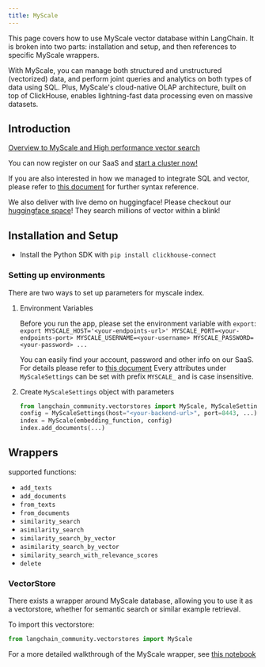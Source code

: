 ```yaml
---
title: MyScale
---
```


This page covers how to use MyScale vector database within LangChain.
It is broken into two parts: installation and setup, and then references to specific MyScale wrappers.

With MyScale, you can manage both structured and unstructured (vectorized) data, and perform joint queries and analytics on both types of data using SQL. Plus, MyScale's cloud-native OLAP architecture, built on top of ClickHouse, enables lightning-fast data processing even on massive datasets.

## Introduction

[Overview to MyScale and High performance vector search](https://docs.myscale.com/en/overview/)

You can now register on our SaaS and [start a cluster now!](https://docs.myscale.com/en/quickstart/)

If you are also interested in how we managed to integrate SQL and vector, please refer to [this document](https://docs.myscale.com/en/vector-reference/) for further syntax reference.

We also deliver with live demo on huggingface! Please checkout our [huggingface space](https://huggingface.co/myscale)! They search millions of vector within a blink!

## Installation and Setup
- Install the Python SDK with `pip install clickhouse-connect`

### Setting up environments

There are two ways to set up parameters for myscale index.

1. Environment Variables

    Before you run the app, please set the environment variable with `export`:
    `export MYSCALE_HOST='<your-endpoints-url>' MYSCALE_PORT=<your-endpoints-port> MYSCALE_USERNAME=<your-username> MYSCALE_PASSWORD=<your-password> ...`

    You can easily find your account, password and other info on our SaaS. For details please refer to [this document](https://docs.myscale.com/en/cluster-management/)
    Every attributes under `MyScaleSettings` can be set with prefix `MYSCALE_` and is case insensitive.

2. Create `MyScaleSettings` object with parameters


    ```python
    from langchain_community.vectorstores import MyScale, MyScaleSettings
    config = MyScaleSettings(host="<your-backend-url>", port=8443, ...)
    index = MyScale(embedding_function, config)
    index.add_documents(...)
    ```

## Wrappers
supported functions:
- `add_texts`
- `add_documents`
- `from_texts`
- `from_documents`
- `similarity_search`
- `asimilarity_search`
- `similarity_search_by_vector`
- `asimilarity_search_by_vector`
- `similarity_search_with_relevance_scores`
- `delete`

### VectorStore

There exists a wrapper around MyScale database, allowing you to use it as a vectorstore,
whether for semantic search or similar example retrieval.

To import this vectorstore:
```python
from langchain_community.vectorstores import MyScale
```

For a more detailed walkthrough of the MyScale wrapper, see [this notebook](/oss/python/integrations/vectorstores/myscale)
